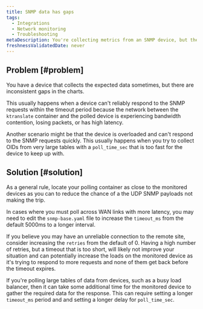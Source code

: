 ```yaml
---
title: SNMP data has gaps
tags:
  - Integrations
  - Network monitoring
  - Troubleshooting
metaDescription: You're collecting metrics from an SNMP device, but the data has inconsistent gaps.
freshnessValidatedDate: never
---
```


## Problem [#problem]

You have a device that collects the expected data sometimes, but there are inconsistent gaps in the charts.

This usually happens when a device can't reliably respond to the SNMP requests within the timeout period because the network between the `ktranslate` container and the polled device is experiencing bandwidth contention, losing packets, or has high latency.  

Another scenario might be that the device is overloaded and can't respond to the SNMP requests quickly. This usually happens when you try to collect OIDs from very large tables with a `poll_time_sec` that is too fast for the device to keep up with. 

## Solution [#solution]

As a general rule, locate your polling container as close to the monitored devices as you can to reduce the chance of a the UDP SNMP payloads not making the trip.

In cases where you must poll across WAN links with more latency, you may need to edit the `snmp-base.yaml` file to increase the `timeout_ms` from the default 5000ms to a longer interval.

If you believe you may have an unreliable connection to the remote site, consider increasing the `retries` from the default of 0. Having a high number of retries, but a timeout that is too short, will likely not improve your situation and can potentially increase the loads on the monitored device as it's trying to respond to more requests and none of them get back before the timeout expires.

If you're polling large tables of data from devices, such as a busy load balancer, then it can take some additional time for the monitored device to gather the required data for the response. This can require setting a longer `timeout_ms` period and and setting a longer delay for `poll_time_sec`.

